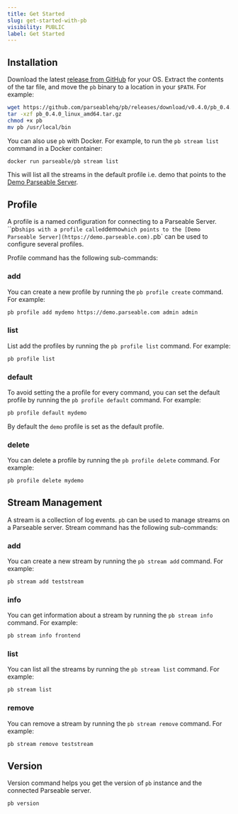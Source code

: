 ```yaml
---
title: Get Started
slug: get-started-with-pb
visibility: PUBLIC
label: Get Started
---
```


<head>
<title>Get Started with pb | Parseable</title>
<meta charSet="utf-8" />
<meta name="twitter:card" content="summary" />
</head>

## Installation

Download the latest [release from GitHub](https://github.com/parseablehq/pb/releases/latest) for your OS. Extract the contents of the tar file, and move the `pb` binary to a location in your `$PATH`. For example:

```bash
wget https://github.com/parseablehq/pb/releases/download/v0.4.0/pb_0.4.0_linux_amd64.tar.gz
tar -xzf pb_0.4.0_linux_amd64.tar.gz
chmod +x pb
mv pb /usr/local/bin
```

You can also use `pb` with Docker. For example, to run the `pb stream list` command in a Docker container:

```bash
docker run parseable/pb stream list
```

This will list all the streams in the default profile i.e. demo that points to the [Demo Parseable Server](https://demo.parseable.com).

## Profile

A profile is a named configuration for connecting to a Parseable Server. ``pb` ships with a profile called `demo` which points to the [Demo Parseable Server](https://demo.parseable.com). `pb` can be used to configure several profiles.

Profile command has the following sub-commands:

### add

You can create a new profile by running the `pb profile create` command. For example:

```bash
pb profile add mydemo https://demo.parseable.com admin admin
```

### list

List add the profiles by running the `pb profile list` command. For example:

```bash
pb profile list
```

### default

To avoid setting the a profile for every command, you can set the default profile by running the `pb profile default` command. For example:

```bash
pb profile default mydemo
```

By default the `demo` profile is set as the default profile.

### delete

You can delete a profile by running the `pb profile delete` command. For example:

```bash
pb profile delete mydemo
```

## Stream Management

A stream is a collection of log events. `pb` can be used to manage streams on a Parseable server. Stream command has the following sub-commands:

### add

You can create a new stream by running the `pb stream add` command. For example:

```bash
pb stream add teststream
```

### info

You can get information about a stream by running the `pb stream info` command. For example:

```bash
pb stream info frontend
```

### list 

You can list all the streams by running the `pb stream list` command. For example:

```bash
pb stream list
```

### remove

You can remove a stream by running the `pb stream remove` command. For example:

```bash
pb stream remove teststream
```

## Version

Version command helps you get the version of `pb` instance and the connected Parseable server. 

```
pb version
```
